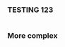 
### TESTING 123

<Example>
  <ExampleCode>
  
```tsx file=./examples/BasicExampleCode.tsx

```

  </ExampleCode>
  <BasicExampleDemo />
</Example>

### More complex

<Example>
  <ExampleCode>
  
```tsx file=./examples/CompleteExampleCode.tsx

```

  </ExampleCode>
  <CompleteExampleDemo />
</Example>

